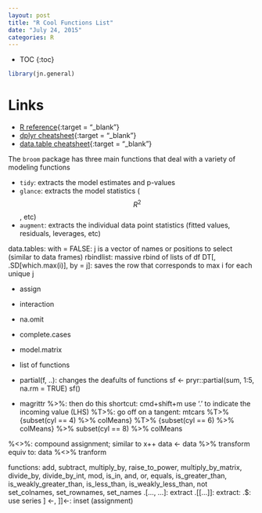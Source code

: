 ```yaml
---
layout: post
title: "R Cool Functions List"
date: "July 24, 2015"
categories: R
---
```


* TOC
{:toc}

```r
library(jn.general)
```

# Links

* [R reference][r_ref]{:target = "_blank"}
* [dplyr cheatsheet][dplyr_ref]{:target = "_blank"}
* [data.table cheatsheet][data.table_ref]{:target = "_blank"}

[r_ref]: https://drive.google.com/file/d/0B5VF_idvHAmMMWN5dmhaT05IRkk/view?usp=sharing
[dplyr_ref]: https://drive.google.com/file/d/0B5VF_idvHAmMblBxTjEwRWZXYjQ/view?usp=sharing
[data.table_ref]: https://drive.google.com/file/d/0B5VF_idvHAmMYUtxVHVUVFVDbGc/view?usp=sharing

The `broom` package has three main functions that deal with a variety of modeling functions

* `tidy`: extracts the model estimates and p-values
* `glance`: extracts the model statistics ($$R^2$$, etc)
* `augment`: extracts the individual data point statistics (fitted values, residuals, leverages, etc)


data.tables:
with = FALSE: j is a vector of names or positions to select (similar to data frames)
rbindlist: massive rbind of lists of df
DT[, .SD[which.max(i)], by = j]: saves the row that corresponds to max i for each unique j


* assign
* interaction
* na.omit
* complete.cases
* model.matrix

* list of functions

* partial(f, ..): changes the deafults of functions
sf <- pryr::partial(sum, 1:5, na.rm = TRUE)
sf()

* magrittr
%>%: then do this
shortcut: cmd+shift+m
use '.' to indicate the incoming value (LHS)
%T>%: go off on a tangent:
mtcars  %T>% {subset(cyl ==  4) %>% colMeans} %T>% {subset(cyl == 6) %>% colMeans} %>% subset(cyl == 8) %>% colMeans

%<>%: compound assignment; similar to x++
data <- data %>% transform
equiv to:
data %<>% tranform

functions:
add, subtract, multiply_by, raise_to_power, multiply_by_matrix, divide_by, divide_by_int, mod, is_in, and, or, equals, is_greater_than, is_weakly_greater_than, is_less_than, is_weakly_less_than, not
set_colnames, set_rownames, set_names
.[..., ...]: extract
.[[...]]: extract:
.$: use series
] <-,  ]]<-: inset (assignment)



